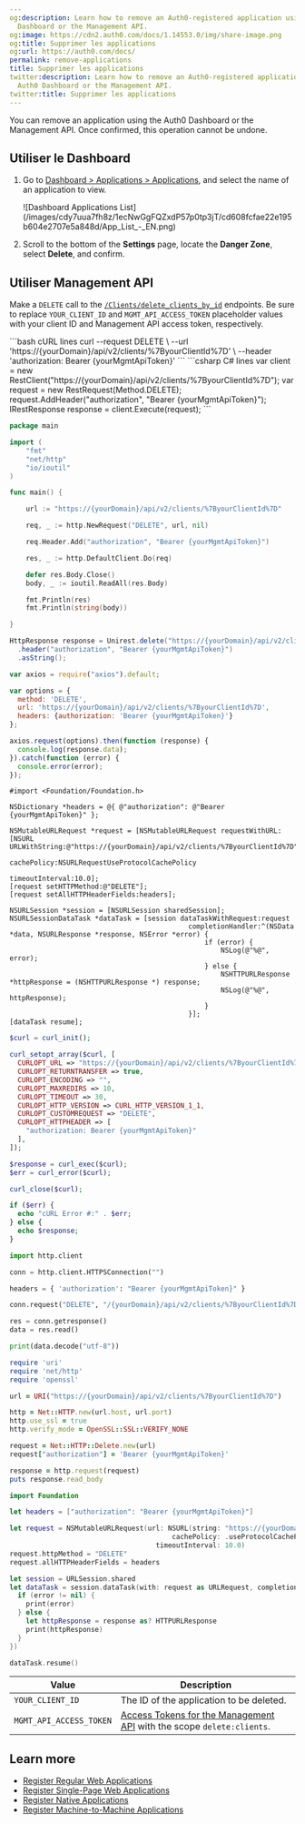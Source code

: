 ```yaml
---
og:description: Learn how to remove an Auth0-registered application using the Auth0
  Dashboard or the Management API.
og:image: https://cdn2.auth0.com/docs/1.14553.0/img/share-image.png
og:title: Supprimer les applications
og:url: https://auth0.com/docs/
permalink: remove-applications
title: Supprimer les applications
twitter:description: Learn how to remove an Auth0-registered application using the
  Auth0 Dashboard or the Management API.
twitter:title: Supprimer les applications
---
```


You can remove an application using the <Tooltip tip="Auth0 Dashboard: Auth0's main product to configure your services." cta="View Glossary" href="/docs/glossary?term=Auth0+Dashboard">Auth0 Dashboard</Tooltip> or the <Tooltip tip="Auth0 Dashboard: Auth0's main product to configure your services." cta="View Glossary" href="/docs/glossary?term=Management+API">Management API</Tooltip>. Once confirmed, this operation cannot be undone.

## Utiliser le Dashboard

1. Go to [Dashboard > Applications > Applications](https://manage.auth0.com/#/applications), and select the name of an application to view.

   <Frame>![Dashboard Applications List](/images/cdy7uua7fh8z/1ecNwGgFQZxdP57p0tp3jT/cd608fcfae22e195b604e2707e5a848d/App_List_-_EN.png)</Frame>
2. Scroll to the bottom of the **Settings** page, locate the **Danger Zone**, select **Delete**, and confirm.

## Utiliser Management API

Make a `DELETE` call to the [`/Clients/delete_clients_by_id`](https://auth0.com/docs/api/management/v2#!/Clients/delete_clients_by_id) endpoints. Be sure to replace `YOUR_CLIENT_ID` and `MGMT_API_ACCESS_TOKEN` placeholder values with your <Tooltip tip="Client ID: Identification value given to your registered resource from Auth0." cta="View Glossary" href="/docs/glossary?term=client+ID">client ID</Tooltip> and Management API <Tooltip tip="Access Token: Authorization credential, in the form of an opaque string or JWT, used to access an API." cta="View Glossary" href="/docs/glossary?term=access+token">access token</Tooltip>, respectively.

<CodeGroup>
```bash cURL lines
curl --request DELETE \
   --url 'https://{yourDomain}/api/v2/clients/%7ByourClientId%7D' \
   --header 'authorization: Bearer {yourMgmtApiToken}'
```
```csharp C# lines
var client = new RestClient("https://{yourDomain}/api/v2/clients/%7ByourClientId%7D");
var request = new RestRequest(Method.DELETE);
request.AddHeader("authorization", "Bearer {yourMgmtApiToken}");
IRestResponse response = client.Execute(request);
```

```go Go lines
package main

import (
	"fmt"
	"net/http"
	"io/ioutil"
)

func main() {

	url := "https://{yourDomain}/api/v2/clients/%7ByourClientId%7D"

	req, _ := http.NewRequest("DELETE", url, nil)

	req.Header.Add("authorization", "Bearer {yourMgmtApiToken}")

	res, _ := http.DefaultClient.Do(req)

	defer res.Body.Close()
	body, _ := ioutil.ReadAll(res.Body)

	fmt.Println(res)
	fmt.Println(string(body))

}
```
```java Java lines
HttpResponse response = Unirest.delete("https://{yourDomain}/api/v2/clients/%7ByourClientId%7D")
  .header("authorization", "Bearer {yourMgmtApiToken}")
  .asString();
```

```javascript Node.JS lines
var axios = require("axios").default;

var options = {
  method: 'DELETE',
  url: 'https://{yourDomain}/api/v2/clients/%7ByourClientId%7D',
  headers: {authorization: 'Bearer {yourMgmtApiToken}'}
};

axios.request(options).then(function (response) {
  console.log(response.data);
}).catch(function (error) {
  console.error(error);
});
```
```obj-c Obj-C lines
#import <Foundation/Foundation.h>

NSDictionary *headers = @{ @"authorization": @"Bearer {yourMgmtApiToken}" };

NSMutableURLRequest *request = [NSMutableURLRequest requestWithURL:[NSURL URLWithString:@"https://{yourDomain}/api/v2/clients/%7ByourClientId%7D"]
                                                       cachePolicy:NSURLRequestUseProtocolCachePolicy
                                                   timeoutInterval:10.0];
[request setHTTPMethod:@"DELETE"];
[request setAllHTTPHeaderFields:headers];

NSURLSession *session = [NSURLSession sharedSession];
NSURLSessionDataTask *dataTask = [session dataTaskWithRequest:request
                                            completionHandler:^(NSData *data, NSURLResponse *response, NSError *error) {
                                                if (error) {
                                                    NSLog(@"%@", error);
                                                } else {
                                                    NSHTTPURLResponse *httpResponse = (NSHTTPURLResponse *) response;
                                                    NSLog(@"%@", httpResponse);
                                                }
                                            }];
[dataTask resume];
```

```php PHP lines
$curl = curl_init();

curl_setopt_array($curl, [
  CURLOPT_URL => "https://{yourDomain}/api/v2/clients/%7ByourClientId%7D",
  CURLOPT_RETURNTRANSFER => true,
  CURLOPT_ENCODING => "",
  CURLOPT_MAXREDIRS => 10,
  CURLOPT_TIMEOUT => 30,
  CURLOPT_HTTP_VERSION => CURL_HTTP_VERSION_1_1,
  CURLOPT_CUSTOMREQUEST => "DELETE",
  CURLOPT_HTTPHEADER => [
    "authorization: Bearer {yourMgmtApiToken}"
  ],
]);

$response = curl_exec($curl);
$err = curl_error($curl);

curl_close($curl);

if ($err) {
  echo "cURL Error #:" . $err;
} else {
  echo $response;
}
```
```python Python lines
import http.client

conn = http.client.HTTPSConnection("")

headers = { 'authorization': "Bearer {yourMgmtApiToken}" }

conn.request("DELETE", "/{yourDomain}/api/v2/clients/%7ByourClientId%7D", headers=headers)

res = conn.getresponse()
data = res.read()

print(data.decode("utf-8"))
```

```ruby Ruby lines
require 'uri'
require 'net/http'
require 'openssl'

url = URI("https://{yourDomain}/api/v2/clients/%7ByourClientId%7D")

http = Net::HTTP.new(url.host, url.port)
http.use_ssl = true
http.verify_mode = OpenSSL::SSL::VERIFY_NONE

request = Net::HTTP::Delete.new(url)
request["authorization"] = 'Bearer {yourMgmtApiToken}'

response = http.request(request)
puts response.read_body
```
```swift Swift lines
import Foundation

let headers = ["authorization": "Bearer {yourMgmtApiToken}"]

let request = NSMutableURLRequest(url: NSURL(string: "https://{yourDomain}/api/v2/clients/%7ByourClientId%7D")! as URL,
                                        cachePolicy: .useProtocolCachePolicy,
                                    timeoutInterval: 10.0)
request.httpMethod = "DELETE"
request.allHTTPHeaderFields = headers

let session = URLSession.shared
let dataTask = session.dataTask(with: request as URLRequest, completionHandler: { (data, response, error) -> Void in
  if (error != nil) {
    print(error)
  } else {
    let httpResponse = response as? HTTPURLResponse
    print(httpResponse)
  }
})

dataTask.resume()
```
</CodeGroup>

<table class="table"><thead>
<tr>
<th>Value</th>
<th>Description</th>
</tr>
</thead>
<tbody>
<tr>
<td><code>YOUR_CLIENT_ID</code></td>
<td>Τhe ID of the application to be deleted.</td>
</tr>
<tr>
<td><code>MGMT_API_ACCESS_TOKEN</code></td>
<td><a href="https://auth0.com/docs/api/management/v2/tokens">Access Tokens for the Management API</a> with the scope <code>delete:clients</code>.</td>
</tr>
</tbody>
</table>

## Learn more

* [Register Regular Web Applications](/docs/get-started/auth0-overview/create-applications/regular-web-apps)
* [Register Single-Page Web Applications](/docs/get-started/auth0-overview/create-applications/single-page-web-apps)
* [Register Native Applications](/docs/get-started/auth0-overview/create-applications/native-apps)
* [Register Machine-to-Machine Applications](/docs/get-started/auth0-overview/create-applications/machine-to-machine-apps)